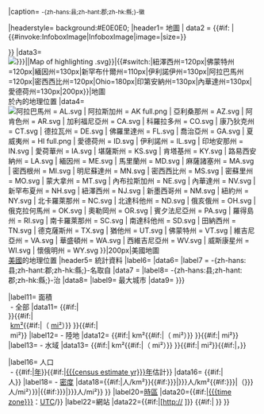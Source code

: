 {{Infobox
|aboveclass= fn org
|above= {{{state}}}{{{county}}}
|image= {{#ifexist:Media:{{{seal}}}|[[File:{{{seal}}}|{{{seal size|100}}}px|{{{state}}}{{{county}}}-{zh-hans:县;zh-hant:郡;zh-hk:縣;}-徽]]}}
|caption= <small>-{zh-hans:县;zh-hant:郡;zh-hk:縣;}-徽</small>

|headerstyle= background:#E0E0E0;
|header1= 地圖
| data2 = {{#if: {{{ex image|}}}|{{#invoke:InfoboxImage|InfoboxImage|image={{{ex image|}}}|size={{{ex image size|}}}}}<div style="text-align:center">{{{ex image cap|}}}</div>}}
|data3= [[File:{{#if:{{{map|}}}|{{{map}}}|Map of {{{en state}}} highlighting {{{en county}}}.svg}}|{{#switch:{{{state}}}|紐澤西州=120px|佛蒙特州=120px|緬因州=130px|新罕布什爾州=110px|伊利諾伊州=130px|阿拉巴馬州=120px|密西西比州=120px|Ohio=180px|印第安納州=130px|內華達州=130px|愛德荷州=130px|200px}}|{{{state}}}{{{county}}}地圖]]<br/>{{{county}}}於{{{state}}}內的地理位置
|data4= <includeonly>[[File:Map of USA {{#switch:{{{state}}}
| 阿拉巴馬州 = AL.svg
| 阿拉斯加州 = AK full.png
| 亞利桑那州 = AZ.svg
| 阿肯色州 = AR.svg
| 加利福尼亞州 = CA.svg
| 科羅拉多州 = CO.svg
| 康乃狄克州 = CT.svg
| 德拉瓦州 = DE.svg
| 佛羅里達州 = FL.svg
| 喬治亞州 = GA.svg
| 夏威夷州 = HI full.png
| 愛德荷州 = ID.svg
| 伊利諾州 = IL.svg
| 印地安那州 = IN.svg
| 愛荷華州 = IA.svg
| 堪薩斯州 = KS.svg
| 肯塔基州 = KY.svg
| 路易西安納州 = LA.svg
| 緬因州 = ME.svg
| 馬里蘭州 = MD.svg
| 麻薩諸塞州 = MA.svg
| 密西根州 = MI.svg
| 明尼蘇達州 = MN.svg
| 密西西比州 = MS.svg
| 密蘇里州 = MO.svg
| 蒙大拿州 = MT.svg
| 內布拉斯加州 = NE.svg
| 內華達州 = NV.svg
| 新罕布夏州 = NH.svg
| 紐澤西州 = NJ.svg
| 新墨西哥州 = NM.svg
| 紐約州 = NY.svg
| 北卡羅萊那州 = NC.svg
| 北達科他州 = ND.svg
| 俄亥俄州 = OH.svg
| 俄克拉何馬州 = OK.svg
| 奧勒岡州 = OR.svg
| 賓夕法尼亞州 = PA.svg
| 羅得島州 = RI.svg
| 南卡羅萊那州 = SC.svg
| 南達科他州 = SD.svg
| 田納西州 = TN.svg
| 德克薩斯州 = TX.svg
| 猶他州 = UT.svg
| 佛蒙特州 = VT.svg
| 維吉尼亞州 = VA.svg
| 華盛頓州 = WA.svg
| 西維吉尼亞州 = WV.svg
| 威斯康星州 = WI.svg
| 懷俄明州 = WY.svg
}}|200px|美國{{{state}}}地圖]]</includeonly><br/>[[美國]]{{{state}}}的地理位置
|header5= 統計資料
|label6= {{Nowrap|成立時間}}
|data6= {{{founded|}}}
|label7 = -{zh-hans:县;zh-hant:郡;zh-hk:縣;}-名取自
|data7 = {{{named for|}}}
|label8= -{zh-hans:县;zh-hant:郡;zh-hk:縣;}-治
|data8= {{{seat|}}}
|label9= 最大城市
|data9= {{{largest city wl|{{{largest city|}}}}}}

|label11= 面積<br/>&nbsp;- 全部
|data11= {{#if:{{{area|}}}|<br/>{{{area}}}}}{{#if:{{{area km|}}}|<br/>{{{area km}}}&nbsp;[[平方公里|km&sup2;]]{{#if:{{{area mi|}}}|（{{{area mi}}}&nbsp;[[平方英里|mi&sup2;]]）}} }}{{#if:{{{area_total_sq_mi|}}}|<br/>{{{area_total_sq_mi}}}&nbsp;mi&sup2;}}
|label12=&nbsp;- 陸地
|data12= {{{area land|}}}{{#if:{{{area land km|}}}|{{{area land km}}}&nbsp;km&sup2;{{#if:{{{area land mi|}}}|（{{{area land mi}}}&nbsp;mi&sup2;）}} }}{{#if:{{{area_land_sq_mi|}}}|{{{area_land_sq_mi}}}&nbsp;mi&sup2;}}
|label13=&nbsp;- 水域
|data13= {{{area water|}}}{{#if:{{{area water km|}}}|{{{area water km}}}&nbsp;km&sup2;{{#if:{{{area water mi|}}}|（{{{area water mi}}}&nbsp;mi&sup2;）}} }}{{#if:{{{area_water_sq_mi|}}}|{{{area_water_sq_mi}}}&nbsp;mi&sup2;}}{{#if:{{{area percentage|}}}|，{{{area percentage}}}}}

|label16= 人口<br/>&nbsp;-&nbsp;{{#if:{{{census yr|}}}|[[{{{census yr}}}年美國人口普查|{{{census yr}}}年]]}}{{#if:{{{census estimate yr|}}}|[[{{{census estimate yr}}}年]]估計}}
|data16= {{#if:{{{pop|}}}|<br/>{{{pop}}}人}}
|label18=&nbsp;-&nbsp;[[人口密度|密度]]
|data18={{#if:{{{density|}}}|{{{density}}}人/km&sup2;}}{{#if:{{{density km|{{{density_km2|}}}}}}|{{{density km|{{{density_km2}}}}}}人/km&sup2;{{#if:{{{density mi|{{{density_sq_mi|}}}}}}|（{{{density mi|{{{density_sq_mi}}}}}}人/mi&sup2;）}}|{{#if:{{{density mi|{{{density_sq_mi|}}}}}}|{{{density mi|{{{density_sq_mi}}}}}}人/mi&sup2;}} }}
|label20=[[時區]]
|data20={{#if:{{{time zone|}}}|[[{{{time zone}}}]]：[[協調世界時|UTC]]{{{UTC offset}}}/[[日光節約時間|{{{DST offset}}}]]}}
|label22=網站
|data22={{#if:{{{web|}}}|[http://{{{web}}} {{{web}}}]}}
{{#if:{{both|{{{lat deg|}}}|{{{long deg|}}}}}| {{coord|{{{lat deg}}}|{{{lat min|0}}}|N|{{{long deg}}}|{{{long min|0}}}|W|type:adm2nd|display=title}} 
}}
}}<noinclude>{{Documentation}}</noinclude>